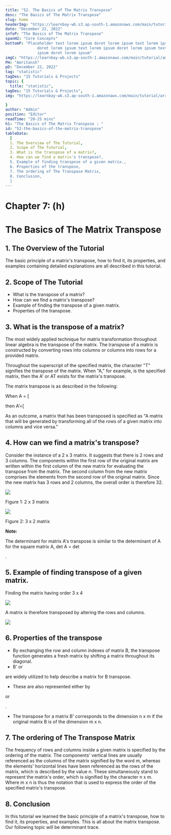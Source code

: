 ```yaml
---
title: "52. The Basics of The Matrix Transpose"
desc: "The Basics of The Matrix Transpose"
slug: home
headerImg: "https://learnbay-wb.s3.ap-south-1.amazonaws.com/main/tutorial/Statistics+Header.png"
date: "December 22, 2022"
infoP: "The Basics of The Matrix Transpose"
spanH2: "Core Concepts"
bottomP: "Placeholder text lorem ipsum doret lorem ipsum text lorem ipsum
              doret lorem ipsum text lorem ipsum doret lorem ipsum text lorem
              ipsum doret lorem ipsum"
imgC: "https://learnbay-wb.s3.ap-south-1.amazonaws.com/main/tutorial/amritansh.png"
PH: "Amritansh"
pD: "December 22, 2022"
tag: "statistic"
tagDes: "15 Tutorials & Projects"
topic: {
  title: "statistic",
tagDes: "15 Tutorials & Projects",
img: "https://learnbay-wb.s3.ap-south-1.amazonaws.com/main/tutorial/arrow.png"

}
author: "Admin"
position: "Editor"
readTime: "20-25 mins"
h1: "The Basics of The Matrix Transpose : "
id: "52-the-basics-of-the-matrix-transpose"
tableData:
  [
  1. The Overview of The Tutorial, 
  2. Scope of The Tutorial,  
  3. What is the transpose of a matrix?,  
  4. How can we find a matrix's transpose?, 
  5. Example of finding transpose of a given matrix.,
  6. Properties of the transpose,
  7. The ordering of The Transpose Matrix,
  8. Conclusion,
  ]
---
```


# **Chapter 7: (h)**


# **The Basics of The Matrix Transpose**


## 1. The Overview of the Tutorial

The basic principle of a matrix's transpose, how to find it, its properties, and examples containing detailed explanations are all described in this tutorial.


## 2. Scope of The Tutorial



* What is the transpose of a matrix?
* How can we find a matrix's transpose?
* Example of finding the transpose of a given matrix.
* Properties of the transpose.


## 3. What is the transpose of a matrix?

The most widely applied technique for matrix transformation throughout linear algebra is the transpose of the matrix. The transpose of a matrix is constructed by converting rows into columns or columns into rows for a provided matrix. 

Throughout the superscript of the specified matrix, the character "T" signifies the transpose of the matrix. When "A," for example, is the specified matrix, then the A' or AT exists for the matrix's transpose.

The matrix transpose is as described in the following:

When A = [

then A’=[

As an outcome, a matrix that has been transposed is specified as "A matrix that will be generated by transforming all of the rows of a given matrix into columns and vice versa."


## 4. How can we find a matrix's transpose?

Consider the instance of a 2 x 3 matrix. It suggests that there is 2 rows and 3 columns. The components within the first row of the original matrix are written within the first column of the new matrix for evaluating the transpose from the matrix. The second column from the new matrix comprises the elements from the second row of the original matrix. Since the new matrix has 3 rows and 2 columns, the overall order is therefore 32.


<img src="https://learnbay-wb.s3.ap-south-1.amazonaws.com/main/tutorial/statistics/1st+image+for+matrix+transpose.jpg"></img>



Figure 1: 2 x 3 matrix


<img src="https://learnbay-wb.s3.ap-south-1.amazonaws.com/main/tutorial/statistics/2nd+image+for+the+transpose+matrix.jpg"></img>



Figure 2: 3 x 2 matrix


**Note:**

The determinant for matrix A's transpose is similar to the determinant of A for the square matrix A, det A = det

.


## 5. Example of finding transpose of a given matrix.

Finding the matrix having order 3 x 4


<img src="https://learnbay-wb.s3.ap-south-1.amazonaws.com/main/tutorial/statistics/1st+image+for+transpose+of+matrix.jpg"></img>


A matrix is therefore transposed by altering the rows and columns. 


<img src="https://learnbay-wb.s3.ap-south-1.amazonaws.com/main/tutorial/statistics/2nd+image+for+transpose+of+matrix.jpg"></img>



## 6. Properties of the transpose



* By exchanging the row and column indexes of matrix B, the transpose function generates a fresh matrix by shifting a matrix throughout its diagonal.
* B' or 

are widely utilized to help describe a matrix for B transpose. 
* These are also represented either by 

or 

.
* The transpose for a matrix B' corresponds to the dimension n x m if the original matrix B is of the dimension m x n.


## 7. The ordering of The Transpose Matrix

The frequency of rows and columns inside a given matrix is specified by the ordering of the matrix. The components' vertical lines are usually referenced as the columns of the matrix signified by the word m, whereas the elements' horizontal lines have been referenced as the rows of the matrix, which is described by the value n. These simultaneously stand to represent the matrix's order, which is signified by the character n x m. Where m x n is thus the notation that is used to express the order of the specified matrix's transpose.


## 8. Conclusion

In this tutorial we learned the basic principle of a matrix's transpose, how to find it, its properties, and examples. This is all about the matrix transpose. Our following topic will be determinant trace.

